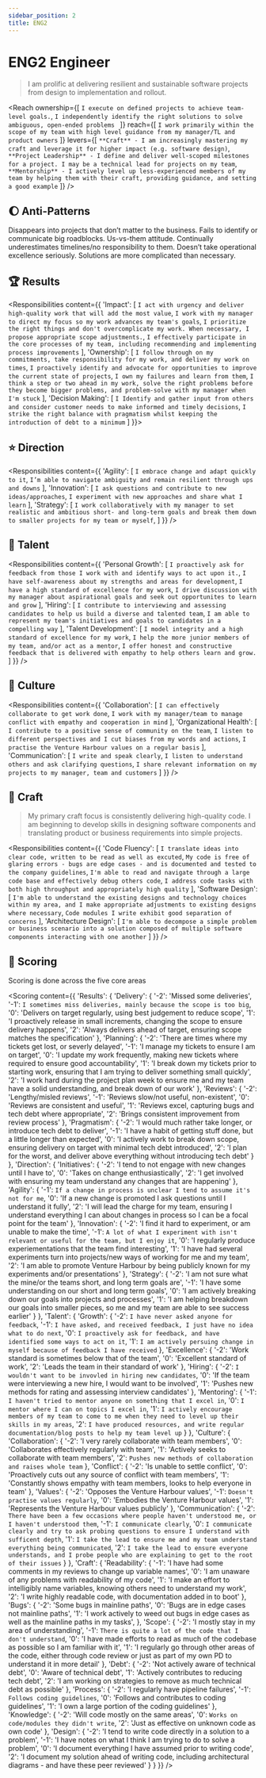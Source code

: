 ```yaml
---
sidebar_position: 2
title: ENG2
---
```


# ENG2 Engineer

> I am prolific at delivering resilient and sustainable software projects from design to implementation and rollout.


<Reach ownership={[
  `I execute on defined projects to achieve team-level goals.`,
  `I independently identify the right solutions to solve ambiguous, open-ended problems `
]} reach={[
  `I work primarily within the scope of my team with high level guidance from my manager/TL and product owners`
]} levers={[
  `**Craft** - I am increasingly mastering my craft and leverage it for higher impact (e.g. software design)`,
  `**Project Leadership** - I define and deliver well-scoped milestones for a project. I may be a technical lead for projects on my team`,
  `**Mentorship** - I actively level up less-experienced members of my team by helping them with their craft, providing guidance, and setting a good example`
]} />

## :moon:  Anti-Patterns

Disappears into projects that don’t matter to the business. Fails to identify or communicate big roadblocks. Us-vs-them attitude. Continually underestimates timelines/no responsibility to them. Doesn’t take operational excellence seriously. Solutions are more complicated than necessary. 

## :trophy:  Results

<Responsibilities content={{
  'Impact': [
    `I act with urgency and deliver high-quality work that will add the most value`,
    `I work with my manager to direct my focus so my work advances my team's goals`,
    `I prioritize the right things and don't overcomplicate my work. When necessary, I propose appropriate scope adjustments.`,
    `I effectively participate in the core processes of my team, including recommending and implementing process improvements`
  ],
  'Ownership': [
    `I follow through on my commitments, take responsibility for my work, and deliver my work on times`,
    `I proactively identify and advocate for opportunities to improve the current state of projects`,
    `I own my failures and learn from them`,
    `I think a step or two ahead in my work, solve the right problems before they become bigger problems, and problem-solve with my manager when I'm stuck`
  ],
  'Decision Making': [
    `I Identify and gather input from others and consider customer needs to make informed and timely decisions`,
    `I strike the right balance with pragmatism whilst keeping the introduction of debt to a minimum`
  ]
}}></Responsibilities>

## :star: Direction

<Responsibilities content={{
  'Agility': [
    `I embrace change and adapt quickly to it`,
    `I’m able to navigate ambiguity and remain resilient through ups and downs`
  ],
  'Innovation': [
    `I ask questions and contribute to new ideas/approaches`,
    `I experiment with new approaches and share what I learn`
  ],
  'Strategy': [
    `I work collaboratively with my manager to set realistic and ambitious short- and long-term goals and break them down to smaller projects for my team or myself`,
  ]
}} />

## :evergreen_tree: Talent

<Responsibilities content={{
  'Personal Growth': [
    `I proactively ask for feedback from those I work with and identify ways to act upon it.`,
    `I have self-awareness about my strengths and areas for development`,
    `I have a high standard of excellence for my work`,
    `I drive discussion with my manager about aspirational goals and seek out opportunites to learn and grow`
  ],
  'Hiring': [
    `I contribute to interviewing and assessing candidates to help us build a diverse and talented team`,
    `I am able to represent my team's initiatives and goals to candidates in a compelling way`
  ],
  'Talent Development': [
    `I model integrity and a high standard of excellence for my work`,
    `I help the more junior members of my team, and/or act as a mentor`,
    `I offer honest and constructive feedback that is delivered with empathy to help others learn and grow.`
  ]
}} />

## :rainbow: Culture

<Responsibilities content={{
  'Collaboration': [
    `I can effectively collaborate to get work done`,
    `I work with my manager/team to manage conflict with empathy and cooperation in mind`
  ],
  'Organizational Health': [
    `I contribute to a positive sense of community on the team`,
    `I listen to different perspectives and I cut biases from my words and actions`,
    `I practise the Venture Harbour values on a regular basis`
  ],
  'Communication': [
    `I write and speak clearly`,
    `I listen to understand others and ask clarifying questions`,
    `I share relevant information on my projects to my manager, team and customers`
  ]
}} />

## :owl: Craft

> My primary craft focus is consistently delivering high-quality code. I am beginning to develop skills in designing software components and translating product or business requirements into simple projects.

<Responsibilities content={{
  'Code Fluency': [
    `I translate ideas into clear code, written to be read as well as excuted`,
    `My code is free of glaring errors - bugs are edge cases - and is documented and tested to the company guidelines`,
    `I'm able to read and navigate through a large code base and effectively debug others code`,
    `I address code tasks with both high throughput and appropriately high quality`
  ],
  'Software Design': [
    `I'm able to understand the existing designs and technology choices within my area, and I make appropriate adjustments to existing designs where necessary`,
    `Code modules I write exhibit good separation of concerns`
  ],
  'Architecture Design': [
    `I'm able to decompose a simple problem or business scenario into a solution composed of multiple software components interacting with one another`
  ]
}} />

## :checkered_flag: Scoring

Scoring is done across the five core areas

<Scoring content={{
  'Results': {
    'Delivery': {
      '-2': 'Missed some deliveries',
      '-1': `I sometimes miss deliveries, mainly because the scope is too big`,
      '0': 'Delivers on target regularly, using best judgement to reduce scope',
      '1': 'I proactively release in small increments, changing the scope to ensure delivery happens',
      '2': 'Always delivers ahead of target, ensuring scope matches the specification'
    },
    'Planning': {
      '-2': 'There are times where my tickets get lost, or severly delayed',
      '-1': 'I manage my tickets to ensure I am on target',
      '0': 'I update my work frequently, making new tickets where required to ensure good accountability',
      '1': 'I break down my tickets prior to starting work, ensuring that I am trying to deliver something small quickly',
      '2': 'I work hard during the project plan week to ensure me and my team have a solid understanding, and break down of our work'
    },
    'Reviews': {
      '-2': 'Lengthy/misled reviews',
      '-1': 'Reviews slow/not useful, non-existent',
      '0': 'Reviews are consistent and useful',
      '1': 'Reviews excel, capturing bugs and tech debt where appropriate',
      '2': 'Brings consistent improvement from review process'
    },
    'Pragmatism': {
      '-2': 'I would much rather take longer, or introduce tech debt to deliver',
      '-1': 'I have a habit of getting stuff done, but a little longer than expected',
      '0': 'I actively work to break down scope, ensuring delivery on target with minimal tech debt introduced',
      '2': 'I plan for the worst, and deliver above everything without introducing tech debt'
    }
  },
  'Direction': {
    'Initiatives': {
      '-2': 'I tend to not engage with new changes until I have to',
      '0': 'Takes on change enthusiastically',
      '2': 'I get involved with ensuring my team understand any changes that are happening'
    },
    'Agility': {
      '-1': `If a change in process is unclear I tend to assume it's not for me`,
      '0': 'If a new change is promoted I ask questions until I understand it fully',
      '2': 'I will lead the charge for my team, ensuring I understand everything I can about changes in process so I can be a focal point for the team'
    },
    'Innovation': {
      '-2': 'I find it hard to experiment, or am unable to make the time',
      '-1': `A lot of what I experiment with isn't relevant or useful for the team, but I enjoy it`,
      '0': 'I regularly produce experiementations that the team find interesting',
      '1': 'I have had several experiments turn into projects/new ways of working for me and my team',
      '2': 'I am able to promote Venture Harbour by being publicly known for my experiments and/or presentations'
    },
    'Strategy': {
      '-2': 'I am not sure what the mine/or the teams short, and long term goals are',
      '-1': 'I have some understanding on our short and long term goals',
      '0': 'I am actively breaking down our goals into projects and processes',
      '1': 'I am helping breakdown our goals into smaller pieces, so me and my team are able to see success earlier'
    }
  },
  'Talent': {
    'Growth': {
      '-2': `I have never asked anyone for feedback`,
      '-1': `I have asked, and received feedback, I just have no idea what to do next`,
      '0': `I proactively ask for feedback, and have identified some ways to act on it`,
      '1': `I am actively persuing change in myself because of feedback I have received`
    },
    'Excellence': {
      '-2': 'Work standard is sometimes below that of the team', 
      '0': 'Excellent standard of work',
      '2': 'Leads the team in their standard of work'
    },
    'Hiring': {
      '-2': `I wouldn't want to be invovled in hiring new candidates`,
      '0': 'If the team were interviewing a new hire, I would want to be involved',
      '1': 'Pushes new methods for rating and assessing interview candidates'
    },
    'Mentoring': {
      '-1': `I haven't tried to mentor anyone on something that I excel in`,
      '0': `I mentor where I can on topics I excel in`,
      '1': `I actively encourage members of my team to come to me when they need to level up their skills in my areas`,
      '2': `I have produced resources, and write regular documentation/blog posts to help my team level up`
    }
  },
  'Culture': {
    'Collaboration': {
      '-2': 'I very rarely collaborate with team members',
      '0': 'Collaborates effectively regularly with team',
      '1': 'Actively seeks to collaborate with team members', 
      '2': `Pushes new methods of collaboration and raises whole team`
    },
    'Conflict': {
      '-2': 'Is unable to settle conflict',
      '0': 'Proactively cuts out any source of conflict with team members',
      '1': 'Constantly shows empathy with team members, looks to help everyone in team'
    },
    'Values': {
      '-2': 'Opposes the Venture Harbour values',
      '-1': `Doesn't practise values regularly`,
      '0': 'Embodies the Venture Harbour values',
      '1': 'Represents the Venture Harbour values publicly'
    },
    'Communication': {
      '-2': `There have been a few occasions where people haven't understood me, or I haven't understood them`,
      '-1': `I communicate clearly`,
      '0': `I communicate clearly and try to ask probing questions to ensure I understand with sufficent depth`,
      '1': `I take the lead to ensure me and my team understand everything being communicated`,
      '2': `I take the lead to ensure everyone understands, and I probe people who are explaining to get to the root of their issues`
    }
  },
  'Craft': {
    'Readability': {
      '-1': 'I have had some comments in my reviews to change up variable names',
      '0': 'I am unaware of any problems with readability of my code',
      '1': 'I make an effort to intelligibly name variables, knowing others need to understand my work',
      '2': 'I write highly readable code, with documentation added in to boot'
    },
    'Bugs': {
      '-2': 'Some bugs in mainline paths',
      '0': 'Bugs are in edge cases not mainline paths',
      '1': 'I work actively to weed out bugs in edge cases as well as the mainline paths in my tasks',
    },
    'Scope': {
      '-2': 'I mostly stay in my area of understanding',
      '-1': `There is quite a lot of the code that I don't understand`,
      '0': 'I have made efforts to read as much of the codebase as possible so I am familiar with it',
      '1': 'I regularly go through other areas of the code, either through code review or just as part of my own PD to understand it in more detail'
    },
    'Debt': {
      '-2': 'Not actively aware of technical debt',
      '0': 'Aware of technical debt',
      '1': 'Actively contributes to reducing tech debt',
      '2': 'I am working on strategies to remove as much technical debt as possible'
    },
    'Process': {
      '-2': 'I regularly have pipeline failures',
      '-1': `Follows coding guidelines`,
      '0': 'Follows and contributes to coding guidelines',
      '1': 'I own a large portion of the coding guidelines'
    },
    'Knowledge': {
      '-2': 'Will code mostly on the same areas',
      '0': `Works on code/modules they didn't write`,
      '2': 'Just as effective on unknown code as own code'
    },
    'Design': {
      '-2': 'I tend to write code directly in a solution to a problem',
      '-1': 'I have notes on what I think I am trying to do to solve a problem',
      '0': 'I document everything I have assumed prior to writing code',
      '2': 'I document my solution ahead of writing code, including architectural diagrams - and have these peer reviewed'
    }
  }
}} />